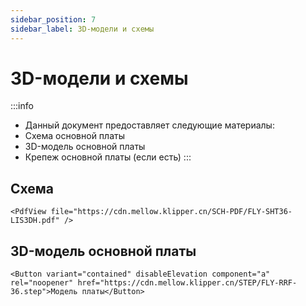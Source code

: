 ```yaml
---
sidebar_position: 7
sidebar_label: 3D-модели и схемы
---
```




# 3D-модели и схемы


:::info
* Данный документ предоставляет следующие материалы:
* Схема основной платы
* 3D-модель основной платы
* Крепеж основной платы (если есть)
:::

## Схема

    <PdfView file="https://cdn.mellow.klipper.cn/SCH-PDF/FLY-SHT36-LIS3DH.pdf" />


## 3D-модель основной платы

    <Button variant="contained" disableElevation component="a" rel="noopener" href="https://cdn.mellow.klipper.cn/STEP/FLY-RRF-36.step">Модель платы</Button>
